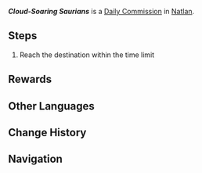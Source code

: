 {{Quest Infobox
|id             = 32690; 32691; 32692
|type           = Commission
|image          = Commission Cloud-Soaring Saurians.png
|startLocation  = [[Ameyalco Waters]], [[Natlan]]
|startLocation2 = [[Coatepec Mountain]], Natlan
|startLocation3 = [[Stadium of the Sacred Flame]], Natlan
|region         = Natlan
|requirement    = <!--Any quest that needs to be completed first-->
|rewards        = 
|otherRewards   = AR-Dependent Rewards
|characters     = Traveler
|npc            = <!--If the commission is an NPC commission-->
}}
'''''Cloud-Soaring Saurians''''' is a [[Daily Commission]] in [[Natlan]].
==Steps==
{{Quest Description|Reach the destination within the time limit}}
#Reach the destination within the time limit

==Rewards==
{{Commission Rewards|full}}

==Other Languages==
{{Other Languages
|en       = Cloud-Soaring Saurians
|zhs      = 龙共云飞
|zhs_rm   = 
|zht      = 龍共雲飛
|zht_rm   = 
|zh_tl    = 
|ja       = 雲上の竜と共に
|ja_rm    = Unjou no Ryuu to Tomo ni
|ja_tl    = Together with Dragons Above the Clouds
|ko       = 구름을 누비는 용
|ko_tl    = 
|es       = Saurios rascanubes
|es_tl    = Cloudscraping Saurians
|fr       = Sauriens dans les nuages
|fr_tl    = Saurians in the Clouds
|ru       = Заоблачные заврианы
|ru_tl    = 
|th       = Saurian บินทะยานเมฆ
|th_rm    = 
|th_tl    = 
|vi       = Bay Cùng Với Mây
|vi_tl    = 
|de       = Wolkenschwingende Saurier
|de_tl    = Cloud-Swinging Saurians
|id       = Saurian Semakin di Depan
|id_tl    = 
|pt       = Saurianos Alcança-Nuvens
|pt_tl    = 
|tr       = Bulutların Üstünde Uçan Sürüngenler
|tr_tl    = 
|it       = Saurici tra le nuvole
|it_tl    = 
}}

==Change History==
{{Change History|5.0}}

==Navigation==
{{Commission Navbox|Basic}}